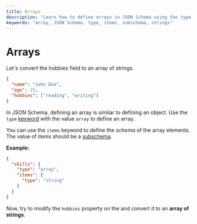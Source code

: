 ```yaml
---
title: Arrays
description: "Learn how to define arrays in JSON Schema using the type and items keywords, and convert properties to arrays of strings."
keywords: "array, JSON Schema, type, items, subschema, strings"
---
```


# Arrays

Let's convert the hobbies field to an array of strings. 
  
```json highlightLineStart={4}
{
  "name": "John Doe",
  "age": 25,
  "hobbies": ["reading", "writing"]
}
```


In JSON Schema, defining an array is similar to defining an object. Use the `type` [keyword](https://json-schema.org/learn/glossary#keyword) with the value `array` to define an array. 

You can use the `items` keyword to define the *schema* of the array elements. The value of items should be a [subschema](https://json-schema.org/learn/glossary#subschema).

**Example:**
```json
{
  "skills": {
    "type": "array",
    "items": {
      "type": "string"
    }
  }
}
```


Now, try to modify the `hobbies` property on the <SideEditorLink/> and convert it to an **array of strings**.

